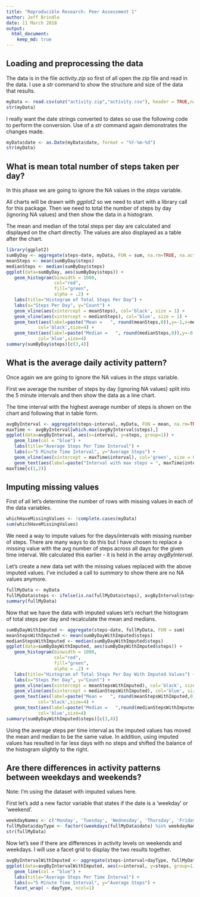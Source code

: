 ```yaml
---
title: "Reproducible Research: Peer Assessment 1"
author: Jeff Brindle
date: 11 March 2018
output: 
  html_document:
    keep_md: true
---
```



## Loading and preprocessing the data
The data is in the file *activity.zip* so first of all open the zip file and read in the data.  I use a *str* command to show the structure and size of the data that results.

```r
myData <- read.csv(unz("activity.zip","activity.csv"), header = TRUE,na.strings="NA")
str(myData)
```

I really want the date strings converted to dates so use the following code to perform the conversion. Use of a *str* command again demonstrates the changes made.

```r
myData$date <- as.Date(myData$date, format = "%Y-%m-%d")
str(myData)
```

## What is mean total number of steps taken per day?

In this phase we are going to ignore the NA values in the *steps* variable.

All charts will be drawn with *ggplot2* so we need to start with a library call for this package.  Then we need to total the number of steps by day (ignoring NA values) and then show the data in a histogram.

The mean and median of the total steps per day are calculated and displayed on the chart directly.  The values are also displayed as a table after the chart.

```r
library(ggplot2)
sumByDay <- aggregate(steps~date, myData, FUN = sum, na.rm=TRUE, na.action="na.pass")
meanSteps <- mean(sumByDay$steps)
medianSteps <- median(sumByDay$steps)
ggplot(data=sumByDay, aes(sumByDay$steps)) + 
   geom_histogram(binwidth = 1000,
                  col="red", 
                  fill="green", 
                  alpha = .2) + 
   labs(title="Histogram of Total Steps Per Day") +
   labs(x="Steps Per Day", y="Count") +
   geom_vline(aes(xintercept = meanSteps), col='black', size = 1) +
   geom_vline(aes(xintercept = medianSteps), col='blue', size = 1) +
   geom_text(aes(label=paste("Mean =   ", round(meanSteps,0)),y=-1,x=meanSteps),
            col='black',size=4) +
   geom_text(aes(label=paste("Median =   ", round(medianSteps,0)),y=-0.5,x=medianSteps),
            col='blue',size=4)
summary(sumByDay$steps)[c(3,4)]
```


## What is the average daily activity pattern?

Once again we are going to ignore the NA values in the *steps* variable.

First we average the number of steps by day (ignoring NA values) split into the 5 minute intervals and then show the data as a line chart.

The time interval with the highest average number of steps is shown on the chart and following that in table form.

```r
avgByInterval <- aggregate(steps~interval, myData, FUN = mean, na.rm=TRUE, na.action="na.pass")
maxTime <- avgByInterval[which.max(avgByInterval$steps),]
ggplot(data=avgByInterval, aes(x=interval, y=steps, group=1)) +
   geom_line(col = "blue") +
   labs(title="Average Steps Per Time Interval") +
   labs(x="5 Minute Time Interval", y="Average Steps") +
   geom_vline(aes(xintercept = maxTime$interval), col='green', size = 0.5) +
   geom_text(aes(label=paste("Interval with max steps = ", maxTime$interval, ". # steps = ",                     round(maxTime$steps,1)),y=-2,x=maxTime$interval), col='dark green',size=4) 
maxTime[c(1,2)]
```

## Imputing missing values

First of all let's determine the number of rows with missing values in each of the data variables.

```r
whichHaveMissingValues <- !complete.cases(myData)
sum(whichHaveMissingValues)
```

We need a way to impute values for the days/intervals with missing number of steps.  There are many ways to do this but I have chosen to replace a missing value with the avg number of steps across all days for the given time interval.  We calculated this earlier - it is held in the array *avgByInterval*.

Let's create a new data set with the missing values replaced with the above imputed values.  I've included a call to *summary* to show there are no NA values anymore.

```r
fullMyData <- myData
fullMyData$steps <- ifelse(is.na(fullMyData$steps), avgByInterval$steps[as.factor(fullMyData$interval)], fullMyData$steps)
summary(fullMyData)

```

Now that we have the data with imputed values let's rechart the histogram of total steps per day and recalculate the mean and medians.

```r
sumByDayWithImputed <- aggregate(steps~date, fullMyData, FUN = sum)
meanStepsWithImputed <- mean(sumByDayWithImputed$steps)
medianStepsWithImputed <- median(sumByDayWithImputed$steps)
ggplot(data=sumByDayWithImputed, aes(sumByDayWithImputed$steps)) + 
   geom_histogram(binwidth = 1000,
                  col="red", 
                  fill="green", 
                  alpha = .2) + 
   labs(title="Histogram of Total Steps Per Day With Imputed Values") +
   labs(x="Steps Per Day", y="Count") +
   geom_vline(aes(xintercept = meanStepsWithImputed), col='black', size = 1) +
   geom_vline(aes(xintercept = medianStepsWithImputed), col='blue', size = 1) +
   geom_text(aes(label=paste("Mean =   ", round(meanStepsWithImputed,0)),y=-1,x=meanStepsWithImputed),
            col='black',size=4) +
   geom_text(aes(label=paste("Median =   ",round(medianStepsWithImputed,0)),y=-0.5,x=medianStepsWithImputed),
            col='blue',size=4)
summary(sumByDayWithImputed$steps)[c(3,4)]
```

Using the average steps per time interval as the imputed values has moved the mean and median to be the same value.  In addition, using imputed values has resulted in far less days with no steps and shifted the balance of the histogram slightly to the right.

## Are there differences in activity patterns between weekdays and weekends?

Note: I'm using the dataset with imputed values here.

First let's add a new factor variable that states if the date is a 'weekday' or 'weekend'.

```r
weekdayNames <- c('Monday', 'Tuesday', 'Wednesday', 'Thursday', 'Friday')
fullMyData$dayType <- factor((weekdays(fullMyData$date) %in% weekdayNames), levels=c(FALSE, TRUE), labels=c('weekend', 'weekday'))
str(fullMyData)
```

Now let's see if there are differences in activity levels on weekends and weekdays.  I will use a facet grid to display the two results together.

```r
avgByIntervalWithImputed <- aggregate(steps~interval+dayType, fullMyData, FUN = mean)
ggplot(data=avgByIntervalWithImputed, aes(x=interval, y=steps, group=1)) +
   geom_line(col = "blue") +
   labs(title="Average Steps Per Time Interval") +
   labs(x="5 Minute Time Interval", y="Average Steps") +
   facet_wrap( ~ dayType, ncol=1)
```
